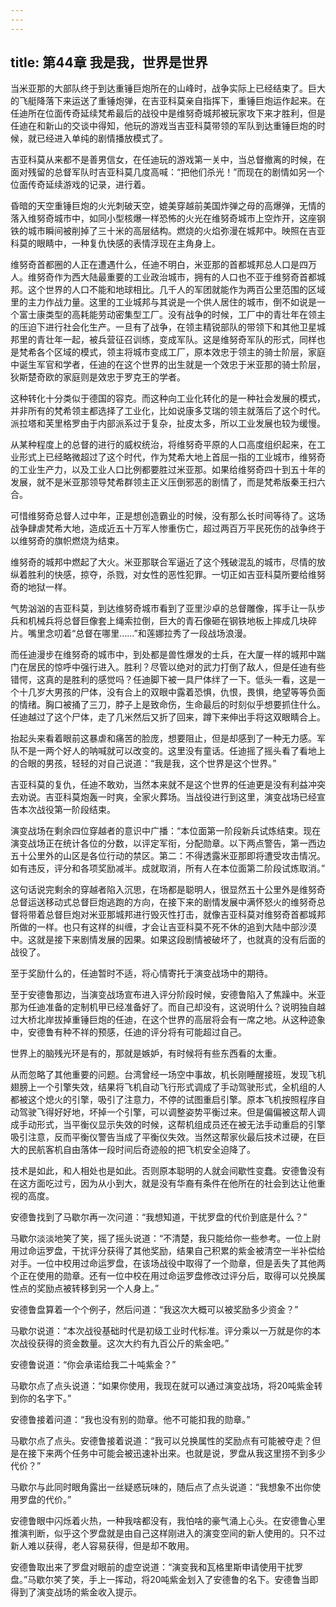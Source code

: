 ```yaml
---
---
---
```

title: 第44章 我是我，世界是世界
---



当米亚那的大部队终于到达重锤巨炮所在的山峰时，战争实际上已经结束了。巨大的飞艇降落下来运送了重锤炮弹，在吉亚科莫亲自指挥下，重锤巨炮运作起来。在任迪所在位面传奇延续梵希最后的战役中是维努奇城邦被玩家攻下来才胜利，但是任迪在和新山的交谈中得知，他玩的游戏当吉亚科莫带领的军队到达重锤巨炮的时候，就已经进入单纯的剧情播放模式了。

吉亚科莫从来都不是善男信女，在任迪玩的游戏第一关中，当总督撤离的时候，在面对残留的总督军队时吉亚科莫几度高喊：“把他们杀光！”而现在的剧情如另一个位面传奇延续游戏的记录，进行着。

昏暗的天空重锤巨炮的火光刺破天空，媲美穿越前美国炸弹之母的高爆弹，无情的落入维努奇城市中，如同小型核爆一样恐怖的火光在维努奇城市上空炸开，这座钢铁的城市瞬间被削掉了三十米的高层结构。燃烧的火焰弥漫在城邦中。映照在吉亚科莫的眼睛中，一种复仇快感的表情浮现在主角身上。

维努奇首都圈的人正在遭遇什么，任迪不明白，米亚那的首都城邦总人口是四万人。维努奇作为西大陆最重要的工业政治城市，拥有的人口也不亚于维努奇首都城邦。这个世界的人口不能和地球相比。几千人的军团就能作为两百公里范围的区域里的主力作战力量。这里的工业城邦与其说是一个供人居住的城市，倒不如说是一个富士康类型的高耗能劳动密集型工厂。没有战争的时候，工厂中的青壮年在领主的压迫下进行社会化生产。一旦有了战争，在领主精锐部队的带领下和其他卫星城邦里的青壮年一起，被兵营征召训练，变成军队。这是维努奇军队的形式，同样也是梵希各个区域的模式，领主将城市变成工厂，原本效忠于领主的骑士阶层，家庭中诞生军官和学者，任迪的在这个世界的出生就是一个效忠于米亚那的骑士阶层，狄斯楚奇欧的家庭则是效忠于罗克王的学者。

这种转化十分类似于德国的容克。而这种向工业化转化的是一种社会发展的模式，并非所有的梵希领主都选择了工业化，比如说康多艾瑞的领主就落后了这个时代。派拉塔和芙里格罗由于内部派系过于复杂，扯皮太多，所以工业发展也较为缓慢。

从某种程度上的总督的进行的威权统治，将维努奇平原的人口高度组织起来，在工业形式上已经略微超过了这个时代，作为梵希大地上首屈一指的工业城市，维努奇的工业生产力，以及工业人口比例都要胜过米亚那。如果给维努奇四十到五十年的发展，就不是米亚那领导梵希群领主正义压倒邪恶的剧情了，而是梵希版秦王扫六合。

可惜维努奇总督人过中年，正是想创造霸业的时候，没有那么长时间等待了。这场战争肆虐梵希大地，造成近五十万军人惨重伤亡，超过两百万平民死伤的战争终于以维努奇的旗帜燃烧为结束。

维努奇的城邦中燃起了大火。米亚那联合军逼近了这个残破混乱的城市，尽情的放纵着胜利的快感，掠夺，杀戮，对女性的恶性犯罪。一切正如吉亚科莫所要给维努奇的地狱一样。

气势汹汹的吉亚科莫，到达维努奇城市看到了亚里沙卓的总督雕像，挥手让一队步兵和机械兵将总督巨像套上绳索拉倒，巨大的青石像砸在钢铁地板上摔成几块碎片。嘴里念叨着“总督在哪里……”和莲娜拉秀了一段战场浪漫。

而任迪漫步在维努奇的城市中，到处都是兽性爆发的士兵，在大厦一样的城邦中踹门在居民的惊呼中强行进入。胜利？尽管以绝对的武力打倒了敌人，但是任迪有些错愕，这真的是胜利的感觉吗？任迪脚下被一具尸体绊了一下。低头一看，这是一个十几岁大男孩的尸体，没有合上的双眼中露着恐惧，仇恨，畏惧，绝望等等负面的情绪。胸口被捅了三刀，脖子上是致命伤，生命最后的时刻似乎想要抓住什么。任迪越过了这个尸体，走了几米然后又折了回来，蹲下来伸出手将这双眼睛合上。

抬起头来看着眼前这暴虐和痛苦的脸庞，想要阻止，但是却感到了一种无力感。军队不是一两个好人的呐喊就可以改变的。这里没有童话。任迪摇了摇头看了看地上的合眼的男孩，轻轻的对自己说道：“我是我，这个世界是这个世界。”

吉亚科莫的复仇，任迪不敢劝，当然本来就不是这个世界的任迪更是没有利益冲突去劝说。吉亚科莫炮轰一时爽，全家火葬场。当战役进行到这里，演变战场已经宣告本次战役第一阶段结束。

演变战场在剩余四位穿越者的意识中广播：“本位面第一阶段新兵试炼结束。现在演变战场正在统计各位的分数，以评定军衔，分配勋章。以下两点警告，第一西边五十公里外的山区是各位行动的禁区。第二：不得透露米亚那即将遭受攻击情况。如有违反，评分和各项奖励减半。成就取消，所有人在本位面第二阶段试炼取消。”

这句话说完剩余的穿越者陷入沉思，在场都是聪明人，很显然五十公里外是维努奇总督运送移动式总督巨炮逃跑的方向，在接下来的剧情发展中满怀怒火的维努奇总督将带着总督巨炮对米亚那城邦进行毁灭性打击，就像吉亚科莫对维努奇首都城邦所做的一样。也只有这样的纠缠，才会让吉亚科莫不死不休的追到大陆中部沙漠中。这就是接下来剧情发展的因果。如果这段剧情被破坏了，也就真的没有后面的战役了。

至于奖励什么的，任迪暂时不适，将心情寄托于演变战场中的期待。

至于安德鲁那边，当演变战场宣布进入评分阶段时候，安德鲁陷入了焦躁中。米亚那为任迪准备的定制机甲已经准备好了。而自己却没有，这说明什么？说明独自越过大桥北岸拔掉重锤巨炮的任迪，在这个世界的高层将会有一席之地。从这种迹象中，安德鲁有种不祥的预感，任迪的评分将有可能超过自己。

世界上的脑残光环是有的，那就是嫉妒，有时候将有些东西看的太重。

从而忽略了其他重要的问题。台湾曾经一场空中事故，机长刚睡醒接班，发现飞机翅膀上一个引擎失效，结果将飞机自动飞行形式调成了手动驾驶形式，全机组的人都被这个熄火的引擎，吸引了注意力，不停的试图重启引擎。原本飞机按照程序自动驾驶飞得好好地，坏掉一个引擎，可以调整姿势平衡过来。但是偏偏被这帮人调成手动形式，当平衡仪显示失效的时候，这帮机组成员还在被无法手动重启的引擎吸引注意，反而平衡仪警告当成了平衡仪失效。当然这帮家伙最后技术过硬，在巨大的民航客机自由落体一段时间后奇迹般的把飞机安全迫降了。

技术是如此，和人相处也是如此。否则原本聪明的人就会间歇性变蠢。安德鲁没有在这方面吃过亏，因为从小到大，就是没有华裔有条件在他所在的社会到达让他重视的高度。

安德鲁找到了马歇尔再一次问道：“我想知道，干扰罗盘的代价到底是什么？”

马歇尔淡淡地笑了笑，摇了摇头说道：“不清楚，我只能给你一些参考。一位上尉用过命运罗盘，干扰评分获得了其他奖励，结果自己积累的紫金被清空一半补偿给对手。一位中校用过命运罗盘，在该场战役中取得了一个勋章，但是丢失了其他两个正在使用的勋章。还有一位中校在用过命运罗盘修改过评分后，取得可以兑换属性点的奖励点被转移到另一个人身上。”

安德鲁盘算着一个个例子，然后问道：“我这次大概可以被奖励多少资金？”

马歇尔说道：“本次战役基础时代是初级工业时代标准。评分乘以一万就是你的本次战役获得的资金数量。这次大约有九百公斤的紫金吧。”

安德鲁说道：“你会承诺给我二十吨紫金？”

马歇尔点了点头说道：“如果你使用，我现在就可以通过演变战场，将20吨紫金转到你的名字下。”

安德鲁接着问道：“我也没有别的勋章。他不可能扣我的勋章。”

马歇尔点了点头。安德鲁接着说道：“我可以兑换属性的奖励点有可能被夺走？但是在接下来两个任务中可能会被迅速补出来。也就是说，罗盘从我这里捞不到多少代价？”

马歇尔与此同时眼角露出一丝疑惑玩味的，随后点了点头说道：“我想象不出你使用罗盘的代价。”

安德鲁眼中闪烁着火热，一种我啥都没有，我怕啥的豪气涌上心头。在安德鲁心里推演判断，似乎这个罗盘就是由自己这样刚进入的演变空间的新人使用的。只不过新人难以获得，老人容易获得，但是却不敢用。

安德鲁取出来了罗盘对眼前的虚空说道：“演变我和瓦格里斯申请使用干扰罗盘。”马歇尔笑了笑，手上一挥动，将20吨紫金划入了安德鲁的名下。安德鲁当即得到了演变战场的紫金收入提示。